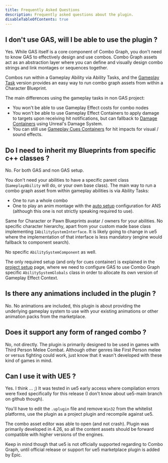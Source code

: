```yaml
---
title: Frequently Asked Questions
description: Frequently asked questions about the plugin.
disableTableOfContents: true
---
```


## I don't use GAS, will I be able to use the plugin ?

Yes. While GAS itself is a core component of Combo Graph, you don't need to know GAS to effectively design and use combos. Combo Graph assets act as an abstraction layer where you can define and visually design combo strings and link montages or sequences together. 

Combos run within a Gameplay Ability via Ability Tasks, and the [Gameplay Task](/usage/with-gameplay-tasks) version provides an easy way to run combo graph assets from within a Character Blueprint.

The main differences using the gameplay tasks in non GAS project:

- You won't be able to use Gameplay Effect costs for combo nodes
- You won't be able to use Gameplay Effect Containers to apply damage to targets upon receiving hit notifications, but can fallback to [Damage Containers](/gameplay-effects/damage-system) using Unreal's Damage System.
- You can still use [Gameplay Cues Containers](/gameplay-cues) for hit impacts for visual / sound effects.

## Do I need to inherit my Blueprints from specific c++ classes ?

No. For both GAS and non GAS setup.

You don't need your abilities to have a specific parent class (`GameplayAbility` will do, or your own base class). The main way to run a combo graph asset from within gameplay abilities is via Ability Tasks:

- One to run a whole combo
- One to play an anim montage with the [auto setup](/usage/auto-setup) configuration for ANS (although this one is not strictly speaking required to use).

Same for Character or Pawn Blueprints avatar / owners for your abilities. No specific character hierarchy, apart from your custom made base class implementing `IAbilitySystemInterface`. It is likely going to change in ue5 where the implementation of that interface is less mandatory (engine would fallback to component search).

No specific `AbilitySystemComponent` as well.

The only required setup (and only for cues container) is explained in the [project setup](/project-setup#first-opening) page, where we need to configure GAS to use Combo Graph specific `AbilitySystemGlobals` class in order to allocate its own version of Gameplay Effect Context.

## Is there any animations included in the plugin ?

No. No animations are included, this plugin is about providing the underlying gameplay system to use with your existing animations or other animation packs from the marketplace.

## Does it support any form of ranged combo ?

No, not directly. The plugin is primarily designed to be used in games with Third Person Melee Combat. Although other genres like First Person melee or versus fighting could work, just know that it wasn't developed with these kind of games in mind.

## Can I use it with UE5 ?

Yes. I think ... ;) It was tested in ue5 early access where compilation errors were fixed specifically for this release (I don't know about ue5-main branch on github though).

You'll have to edit the `.uplugin` file and remove `Win32` from the whitelist platforms, use the plugin as a project plugin and recompile against ue5.

The combo asset editor was able to open (and not crash). Plugin was primarily developed in 4.26, so all the content assets should be forward compatible with higher versions of the engines.

Keep in mind though that ue5 is not officially supported regarding to Combo Graph, until official release or support for ue5 marketplace plugin is added by Epic.